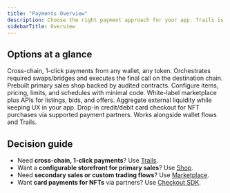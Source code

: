 ```yaml
---
title: "Payments Overview"
description: Choose the right payment approach for your app. Trails is recommended for cross-chain, 1-click transactions. Shop/Marketplace are prebuilt direct and peer-to-peer sales sites. Checkout SDK adds pay with card flows for NFT purchases.
sidebarTitle: Overview
---
```


## Options at a glance

<CardGroup>
  <Card title="Trails" href="/solutions/payments/trails">
    Cross-chain, 1-click payments from any wallet, any token. Orchestrates required swaps/bridges and executes the final call on the destination chain.
  </Card>
  <Card title="Shop" href="/solutions/payments/shop/overview">
    Prebuilt primary sales shop backed by audited contracts. Configure items, pricing, limits, and schedules with minimal code.
  </Card>
  <Card title="Marketplace" href="/solutions/payments/marketplace/overview">
    White-label marketplace plus APIs for listings, bids, and offers. Aggregate external liquidity while keeping UX in your app.
  </Card>
  <Card title="Checkout SDK" href="/solutions/payments/checkout-sdk">
    Drop-in credit/debit card checkout for NFT purchases via supported payment partners. Works alongside wallet flows and Trails.
  </Card>
</CardGroup>

## Decision guide

- Need **cross-chain, 1-click payments**? Use <a href="/solutions/payments/trails">Trails</a>.
- Want a **configurable storefront for primary sales**? Use <a href="/solutions/payments/shop/overview">Shop</a>.
- Need **secondary sales or custom trading flows**? Use <a href="/solutions/payments/marketplace/overview">Marketplace</a>.
- Want **card payments for NFTs** via partners? Use <a href="/solutions/payments/checkout-sdk">Checkout SDK</a>.
